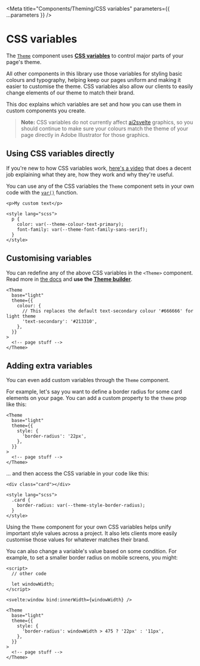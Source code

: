 
<Meta title="Components/Theming/CSS variables" parameters={{ ...parameters }} />

# CSS variables

The [`Theme`](?path=/docs/components-theme--default) component uses **[CSS variables](https://developer.mozilla.org/en-US/docs/Web/CSS/Using_CSS_custom_properties)** to control major parts of your page's theme.

All other components in this library use those variables for styling basic colours and typography, helping keep our pages uniform and making it easier to customise the theme. CSS variables also allow our clients to easily change elements of our theme to match their brand.

This doc explains which variables are set and how you can use them in custom components you create.

> **Note:** CSS variables do not currently affect [ai2svelte](https://github.com/reuters-graphics/ai2svelte/) graphics, so you should continue to make sure your colours match the theme of your page directly in Adobe Illustrator for those graphics.

## Using CSS variables directly

If you're new to how CSS variables work, [here's a video](https://www.youtube.com/watch?v=PHO6TBq_auI) that does a decent job explaining what they are, how they work and why they're useful.

You can use any of the CSS variables the `Theme` component sets in your own code with the [`var()`](https://www.w3schools.com/css/css3_variables.asp) function.

```svelte
<p>My custom text</p>

<style lang="scss">
  p {
    color: var(--theme-colour-text-primary);
    font-family: var(--theme-font-family-sans-serif);
  }
</style>
```

## Customising variables

You can redefine any of the above CSS variables in the `<Theme>` component. Read more in [the docs](/docs/theming-theme--custom-theme) and **use the [Theme builder](/docs/theming-theme-builder--docs)**.

```svelte
<Theme
  base="light"
  theme={{
    colour: {
      // This replaces the default text-secondary colour '#666666' for light theme
      'text-secondary': '#213310',
    },
  }}
>
  <!-- page stuff -->
</Theme>
```

## Adding extra variables

You can even add custom variables through the `Theme` component.

For example, let's say you want to define a border radius for some card elements on your page. You can add a custom property to the `theme` prop like this:

```svelte
<Theme
  base="light"
  theme={{
    style: {
      'border-radius': '22px',
    },
  }}
>
  <!-- page stuff -->
</Theme>
```

... and then access the CSS variable in your code like this:

```svelte
<div class="card"></div>

<style lang="scss">
  .card {
    border-radius: var(--theme-style-border-radius);
  }
</style>
```

Using the `Theme` component for your own CSS variables helps unify important style values across a project. It also lets clients more easily customise those values for whatever matches their brand.

You can also change a variable's value based on some condition. For example, to set a smaller border radius on mobile screens, you might:

```svelte
<script>
  // other code

  let windowWidth;
</script>

<svelte:window bind:innerWidth={windowWidth} />

<Theme
  base="light"
  theme={{
    style: {
      'border-radius': windowWidth > 475 ? '22px' : '11px',
    },
  }}
>
  <!-- page stuff -->
</Theme>
```
